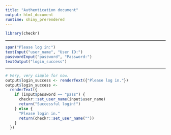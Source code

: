 ```yaml
---
title: "Authentication document"
output: html_document
runtime: shiny_prerendered
---
```


```r
library(checkr)
```

******************

```r
span("Please log in:")
textInput("user_name", "User ID:")
passwordInput("password", "Password:")
textOutput("login_success")
```

******************


```r
# Very, very simple for now.
output$login_success <- renderText({"Please log in."})
output$login_success <-
  renderText({
    if (input$password == "pass") {
      checkr::set_user_name(input$user_name)
      return("Successful login!")
    } else {
      "Please login in."
      return(checkr::set_user_name(""))
    }
  })

```
